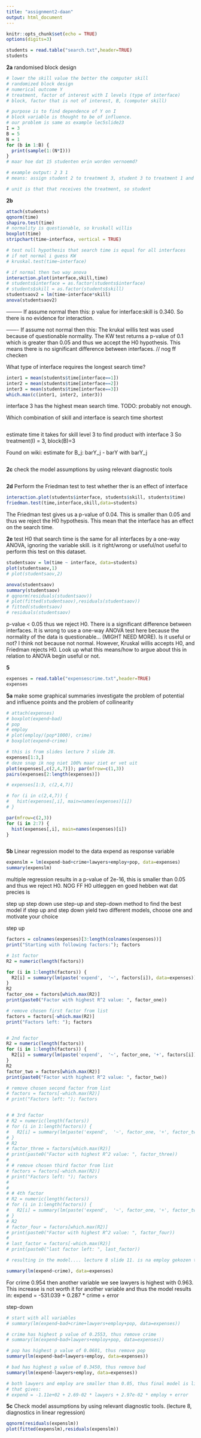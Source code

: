 ```yaml
---
title: "assignment2-daan"
output: html_document
---
```


```r
knitr::opts_chunk$set(echo = TRUE)
options(digits=3)
```

```r
students = read.table("search.txt",header=TRUE)
students
```
**2a** 
randomised block design
```r
# lower the skill value the better the computer skill
# randomized block design
# numerical outcome Y
# treatment, factor of interest with I levels (type of interface)
# block, factor that is not of interest, B, (computer skill)

# purpose is to find dependence of Y on I
# block variable is thought to be of influence.
# our problem is same as example lec5slide23
I = 3
B = 5
N = 1
for (b in 1:B) {
  print(sample(1:(N*I)))
}
# maar hoe dat 15 studenten erin worden vernoemd?

# example output: 2 3 1
# means: assign student 2 to treatment 3, student 3 to treatment 1 and student 1 to treatment 2

# unit is that that receives the treatment, so student
```
**2b**
```r
attach(students)
qqnorm(time)
shapiro.test(time)
# normality is questionable, so kruskall willis
boxplot(time)
stripchart(time~interface, vertical = TRUE)

# test null hypothesis that search time is equal for all interfaces
# if not normal i guess KW
# kruskal.test(time~interface)

# if normal then two way anova
interaction.plot(interface,skill,time)
# students$interface = as.factor(students$interface)
# students$skill = as.factor(students$skill)
studentsaov2 = lm(time~interface*skill)
anova(studentsaov2)

```
--------- If assume normal then this:
p value for interface:skill is 0.340. So there is no evidence for interaction. 


------- If assume not normal then this:
The krukal willis test was used because of questionable normality. The KW test returns a p-value of 0.1 which is greater than 0.05 and thus we accept the H0 hypothesis. This means there is no significant difference between interfaces.
// nog ff checken

What type of interface requires the longest search time?
```r
inter1 = mean(students$time[interface==1])
inter2 = mean(students$time[interface==2])
inter3 = mean(students$time[interface==3])
which.max(c(inter1, inter2, inter3))
```
interface 3 has the highest mean search time. TODO: probably not enough.

Which combination of skill and interface is search time shortest
```r

```

estimate time it takes for skill level 3 to find product with interface 3
So treatment(I) = 3, block(B)=3

Found on wiki:
estimate for B_j: barY_j - barY with barY_j


```r


```

**2c**
check the model assumptions by using relevant diagnostic tools
```r

```

**2d**
Perform the Friedman test to test whether ther is an effect of interface
```r
interaction.plot(students$interface, students$skill, students$time)
friedman.test(time,interface,skill,data=students)
```
The Friedman test gives us a p-value of 0.04. This is smaller than 0.05 and thus we reject the H0 hypothesis. This mean that the interface has an effect on the search time.

**2e**
test H0 that search time is the same for all interfaces by a one-way ANOVA, ignoring the variable skill. is it right/wrong or useful/not useful to perform this test on this dataset.
```r
studentsaov = lm(time ~ interface, data=students)
plot(studentsaov,1)
# plot(studentsaov,2)

anova(studentsaov)
summary(studentsaov)
# qqnorm(residuals(studentsaov))
# plot(fitted(studentsaov),residuals(studentsaov))
# fitted(studentsaov)
# residuals(studentsaov)
```
p-value < 0.05 thus we reject H0. There is a significant difference between interfaces. It is wrong to use a one-way ANOVA test here because the normality of the data is questionable... (MIGHT NEED MORE). 
Is it useful or not? I think not because not normal. However, Kruskal willis accepts H0, and Friedman rejects H0. Look up what this means/how to argue about this in relation to ANOVA begin useful or not.


**5**
```r
expenses = read.table("expensescrime.txt",header=TRUE)
expenses
```

**5a**
make some graphical summaries
investigate the problem of potential and influence points and the problem of collinearity
```r
# attach(expenses)
# boxplot(expend~bad)
# pop
# employ
# plot(employ/(pop*1000), crime)
# boxplot(expend~crime)

# this is from slides lecture 7 slide 28.
expenses[1:3,]
# deze snap ik nog niet 100% maar ziet er vet uit
plot(expenses[,c(2,4,7)]); par(mfrow=c(1,3))
pairs(expenses[2:length(expenses)])

# expenses[1:3, c(2,4,7)]

# for (i in c(2,4,7)) {
#   hist(expenses[,i], main=names(expenses)[i])
# }

par(mfrow=c(2,3))
for (i in 2:7) {
  hist(expenses[,i], main=names(expenses)[i])
}



```
**5b**
Linear regression model to the data
expend as response variable
```r
expenslm = lm(expend~bad+crime+lawyers+employ+pop, data=expenses)
summary(expenslm)
```
multiple regression results in a p-value of 2e-16, this is smaller than 0.05 and thus we reject H0.
NOG FF H0 uitleggen en goed hebben wat dat precies is

step up step down
use step-up and step-down method to find the best model
if step up and step down yield two different models, choose one and motivate your choice

step up
```r
factors = colnames(expenses)[3:length(colnames(expenses))]
print("Starting with following factors:"); factors

# 1st factor
R2 = numeric(length(factors))

for (i in 1:length(factors)) {
  R2[i] = summary(lm(paste('expend',  '~', factors[i]), data=expenses))[[8]]
}
R2
factor_one = factors[which.max(R2)]
print(paste0("Factor with highest R^2 value: ", factor_one))

# remove chosen first factor from list
factors = factors[-which.max(R2)]
print("Factors left: "); factors


# 2nd factor
R2 = numeric(length(factors))
for (i in 1:length(factors)) {
  R2[i] = summary(lm(paste('expend',  '~', factor_one, '+', factors[i]), data=expenses))[[8]]
}
R2
factor_two = factors[which.max(R2)]
print(paste0("Factor with highest R^2 value: ", factor_two))

# remove chosen second factor from list
# factors = factors[-which.max(R2)]
# print("Factors left: "); factors


# # 3rd factor
# R2 = numeric(length(factors))
# for (i in 1:length(factors)) {
#   R2[i] = summary(lm(paste('expend',  '~', factor_one, '+', factor_two, '+', factors[i]), data=expenses))[[8]]
# }
# R2
# factor_three = factors[which.max(R2)]
# print(paste0("Factor with highest R^2 value: ", factor_three))
# 
# # remove chosen third factor from list
# factors = factors[-which.max(R2)]
# print("Factors left: "); factors
# 
# 
# # 4th factor
# R2 = numeric(length(factors))
# for (i in 1:length(factors)) {
#   R2[i] = summary(lm(paste('expend',  '~', factor_one, '+', factor_two, '+', factor_three, '+', factors[i]), data=expenses))[[8]]
# }
# R2
# factor_four = factors[which.max(R2)]
# print(paste0("Factor with highest R^2 value: ", factor_four))
# 
# last_factor = factors[-which.max(R2)]
# print(paste0("last factor left: ", last_factor))

# resulting in the model.... lecture 8 slide 11. is na employ gekozen te hebben de increase in R2, van 0.954 naar 0.963 al niet meer significant dus stoppen?

summary(lm(expend~crime), data=expenses)

```
For crime 0.954 then another variable we see lawyers is highest with 0.963. This increase is not worth it for another variable and thus the model results in:
expend = -531.039 + 0.287 * crime + error

step-down
```r
# start with all variables
# summary(lm(expend~bad+crime+lawyers+employ+pop, data=expenses))

# crime has highest p value of 0.2553, thus remove crime
# summary(lm(expend~bad+lawyers+employ+pop, data=expenses))

# pop has highest p value of 0.0601, thus remove pop
summary(lm(expend~bad+lawyers+employ, data=expenses))

# bad has highest p value of 0.3450, thus remove bad
summary(lm(expend~lawyers+employ, data=expenses))

# both lawyers and employ are smaller than 0.05, thus final model is line above.
# that gives:
# expend = -1.11e+02 + 2.69-02 * lawyers + 2.97e-02 * employ + error


```



**5c**
Check model assumptions by using relevant diagnostic tools.
(lecture 8, diagnostics in linear regression)
```r
qqnorm(residuals(expenslm))
plot(fitted(expenslm),residuals(expenslm))
```

